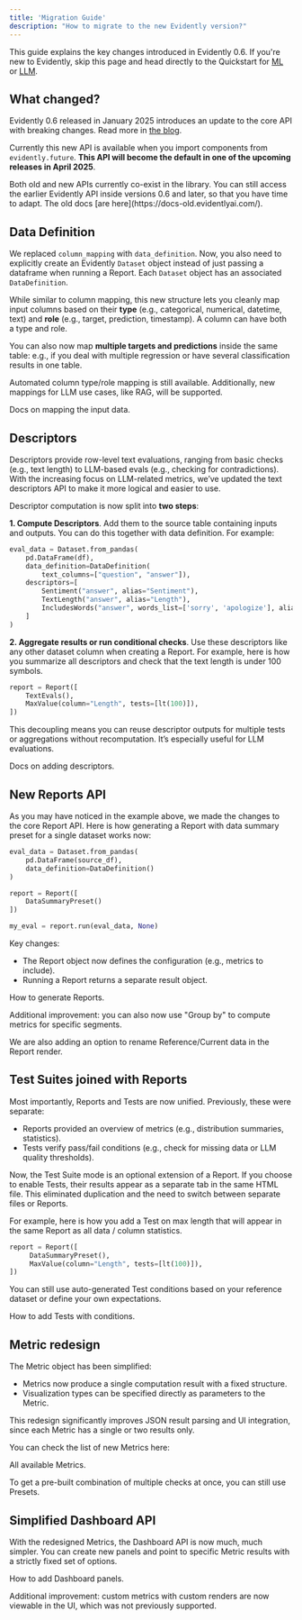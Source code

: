```yaml
---
title: 'Migration Guide'
description: "How to migrate to the new Evidently version?"
---
```


This guide explains the key changes introduced in Evidently 0.6. If you're new to Evidently, skip this page and head directly to the Quickstart for [ML](/quickstart_ml) or [LLM](/quickstart_llm).

## What changed?

Evidently 0.6 released in January 2025 introduces an update to the core API with breaking changes. Read more in [the blog](https://www.evidentlyai.com/blog/evidently-api-change).

Currently this new API is available when you import components from `evidently.future`. **This API will become the default in one of the upcoming releases in April 2025**. 

<Note>
Both old and new APIs currently co-exist in the library. You can still access the earlier Evidently API inside versions 0.6 and later, so that you have time to adapt. The old docs [are here](https://docs-old.evidentlyai.com/). 
</Note>  

## Data Definition

We replaced `column_mapping` with `data_definition`. Now, you also need to explicitly create an Evidently `Dataset` object instead of just passing a dataframe when running a Report. Each `Dataset` object has an associated `DataDefinition`. 

While similar to column mapping, this new structure lets you cleanly map input columns based on their **type** (e.g., categorical, numerical, datetime, text) and **role** (e.g., target, prediction, timestamp). A column can have both a type and role.

You can also now map **multiple targets and predictions** inside the same table: e.g., if you deal with multiple regression or have several classification results in one table. 

Automated column type/role mapping is still available. Additionally, new mappings for LLM use cases, like RAG, will be supported.

<Card title="Data Definition" href="/docs/library/data_definition">
  Docs on mapping the input data.
</Card>

## Descriptors 

Descriptors provide row-level text evaluations, ranging from basic checks (e.g., text length) to LLM-based evals (e.g., checking for contradictions). With the increasing focus on LLM-related metrics, we’ve updated the text descriptors API to make it more logical and easier to use.

Descriptor computation is now split into **two steps**:

**1. Compute Descriptors**. Add them to the source table containing inputs and outputs. You can do this together with data definition. For example:

```python
eval_data = Dataset.from_pandas(
    pd.DataFrame(df),
    data_definition=DataDefinition(
        text_columns=["question", "answer"]),
    descriptors=[
        Sentiment("answer", alias="Sentiment"),
        TextLength("answer", alias="Length"),
        IncludesWords("answer", words_list=['sorry', 'apologize'], alias="Denials"),
    ]
)
```

**2. Aggregate results or run conditional checks**. Use these descriptors like any other dataset column when creating a Report. For example, here is how you summarize all descriptors and check that the text length is under 100 symbols.

```python
report = Report([
    TextEvals(),
    MaxValue(column="Length", tests=[lt(100)]),
])
```

This decoupling means you can reuse descriptor outputs for multiple tests or aggregations without recomputation. It’s especially useful for LLM evaluations.

<Card title="Descriptors" href="/docs/library/descriptors">
  Docs on adding descriptors.
</Card>

## New Reports API

As you may have noticed in the example above, we made the changes to the core Report API. Here is how generating a Report with data summary preset for a single dataset works now:

```python
eval_data = Dataset.from_pandas(
    pd.DataFrame(source_df),
    data_definition=DataDefinition()
)

report = Report([
    DataSummaryPreset()
])

my_eval = report.run(eval_data, None)
```

Key changes:
* The Report object now defines the configuration (e.g., metrics to include).
* Running a Report returns a separate result object.

<Card title="Reports" href="/docs/library/report">
  How to generate Reports.
</Card>

Additional improvement: you can also now use "Group by" to compute metrics for specific segments.

We are also adding an option to rename Reference/Current data in the Report render.

## Test Suites joined with Reports

Most importantly,  Reports and Tests are now unified. Previously, these were separate:
* Reports provided an overview of metrics (e.g., distribution summaries, statistics).
* Tests verify pass/fail conditions (e.g., check for missing data or LLM quality thresholds).

Now, the Test Suite mode is an optional extension of a Report. If you choose to enable Tests, their results appear as a separate tab in the same HTML file. This eliminated duplication and the need to switch between separate files or Reports.

For example, here is how you add a Test on max length that will appear in the same Report as all data / column statistics.

```python
report = Report([
     DataSummaryPreset(),
     MaxValue(column="Length", tests=[lt(100)]),
])
```
   
You can still use auto-generated Test conditions based on your reference dataset or define your own expectations. 

<Card title="Tests" href="/docs/library/tests">
  How to add Tests with conditions.
</Card>

## Metric redesign 

The Metric object has been simplified:
* Metrics now produce a single computation result with a fixed structure.
* Visualization types can be specified directly as parameters to the Metric.

This redesign significantly improves JSON result parsing and UI integration, since each Metric has a single or two results only.

You can check the list of new Metrics here:

<Card title="Metrics" href="/metrics/all-metrics">
  All available Metrics.
</Card>

To get a pre-built combination of multiple checks at once, you can still use Presets.

## Simplified Dashboard API

With the redesigned Metrics, the Dashboard API is now much, much simpler. You can create new panels and point to specific Metric results with a strictly fixed set of options.

<Card title="Dashboard" href="/docs/platform/dashboard_add_panels">
  How to add Dashboard panels.
</Card>

Additional improvement: custom metrics with custom renders are now viewable in the UI, which was not previously supported.
